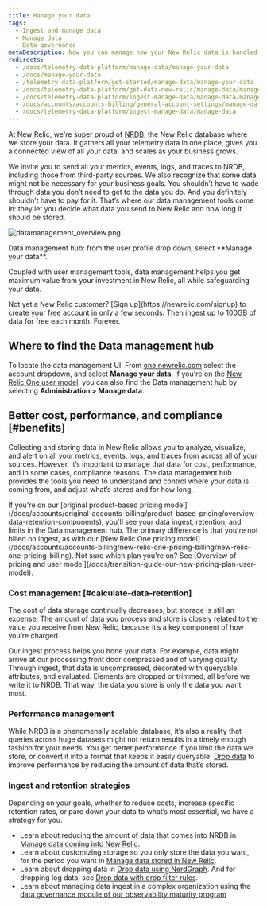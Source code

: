 ```yaml
---
title: Manage your data
tags:
  - Ingest and manage data
  - Manage data
  - Data governance
metaDescription: Now you can manage how your New Relic data is handled and stored.
redirects:
  - /docs/telemetry-data-platform/manage-data/manage-your-data
  - /docs/manage-your-data
  - /telemetry-data-platform/get-started/manage-data/manage-your-data
  - /docs/telemetry-data-platform/get-data-new-relic/manage-data/manage-your-data
  - /docs/telemetry-data-platform/ingest-manage-data/manage-data/manage-your-data  
  - /docs/accounts/accounts-billing/general-account-settings/manage-data
  - /docs/telemetry-data-platform/ingest-manage-data/manage-data
---
```


At New Relic, we're super proud of [NRDB](/docs/telemetry-data-platform/ingest-manage-data/get-started/nrdb-horsepower-under-hood), the New Relic database where we store your data. It gathers all your telemetry data in one place, gives you a connected view of all your data, and scales as your business grows.

We invite you to send all your metrics, events, logs, and traces to NRDB, including those from third-party sources. We also recognize that some data might not be necessary for your business goals. You shouldn’t have to wade through data you don’t need to get to the data you do. And you definitely shouldn’t have to pay for it. That’s where our data management tools come in: they let you decide what data you send to New Relic and how long it should be stored.

![datamanagement_overview.png](./images/datamanagement_overview.png "datamanagement_overview.png")

<figcaption>
  Data management hub: from the user profile drop down, select **Manage your data**.
</figcaption>

Coupled with user management tools, data management helps you get maximum value from your investment in New Relic, all while safeguarding your data.

<Callout variant="important">
  Not yet a New Relic customer? [Sign up](https://newrelic.com/signup) to create your free account in only a few seconds. Then ingest up to 100GB of data for free each month. Forever. 
</Callout>

## Where to find the Data management hub

To locate the data management UI: From [one.newrelic.com](https://one.newrelic.com) select the account dropdown, and select **Manage your data**. If you're on the [New Relic One user model](/docs/accounts/original-accounts-billing/original-product-based-pricing/overview-changes-pricing-user-model/#user-models), you can also find the Data management hub by selecting **Administration > Manage data**.

## Better cost, performance, and compliance [#benefits]

Collecting and storing data in New Relic allows you to analyze, visualize, and alert on all your metrics, events, logs, and traces from across all of your sources. However, it’s important to manage that data for cost, performance, and in some cases, compliance reasons. The data management hub provides the tools you need to understand and control where your data is coming from, and adjust what’s stored and for how long.

<Callout variant="important">
  If you're on our [original product-based pricing model](/docs/accounts/original-accounts-billing/product-based-pricing/overview-data-retention-components), you'll see your data ingest, retention, and limits in the Data management hub. The primary difference is that you're not billed on ingest, as with our [New Relic One pricing model](/docs/accounts/accounts-billing/new-relic-one-pricing-billing/new-relic-one-pricing-billing). Not sure which plan you're on? See [Overview of pricing and user model](/docs/transition-guide-our-new-pricing-plan-user-model). 
</Callout>

### Cost management [#calculate-data-retention]

The cost of data storage continually decreases, but storage is still an expense. The amount of data you process and store is closely related to the value you receive from New Relic, because it’s a key component of how you’re charged.

Our ingest process helps you hone your data. For example, data might arrive at our processing front door compressed and of varying quality. Through ingest, that data is uncompressed, decorated with queryable attributes, and evaluated. Elements are dropped or trimmed, all before we write it to NRDB. That way, the data you store is only the data you want most.

### Performance management

While NRDB is a phenomenally scalable database, it’s also a reality that queries across huge datasets might not return results in a timely enough fashion for your needs. You get better performance if you limit the data we store, or convert it into a format that keeps it easily queryable. [Drop data](/docs/accounts/accounts/data-management/drop-data-using-nerdgraph) to improve performance by reducing the amount of data that’s stored.

### Ingest and retention strategies

Depending on your goals, whether to reduce costs, increase specific retention rates, or pare down your data to what’s most essential, we have a strategy for you.

* Learn about reducing the amount of data that comes into NRDB in [Manage data coming into New Relic](/docs/manage-data-coming-in).
* Learn about customizing storage so you only store the data you want, for the period you want in [Manage data stored in New Relic](/docs/manage-stored-data).
* Learn about dropping data in [Drop data using NerdGraph](/docs/accounts/accounts/data-management/drop-data-using-nerdgraph). And for dropping log data, see [Drop data with drop filter rules](/docs/logs/new-relic-logs/ui-data/drop-data-drop-filter-rules).
* Learn about managing data ingest in a complex organization using the [data governance module of our observability maturity program](/docs/new-relic-solutions/observability-maturity/operational-efficiency/telemetry-data-governance/)



